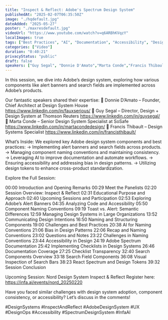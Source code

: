 ```yaml
---
title: "Inspect & Reflect: Adobe's Spectrum Design System"
publishedAt: "2025-02-07T06:35:50Z"
image: "./hqdefault.jpg"
dateAdded: "2025-05-27"
poster: "./maxresdefault.jpg"
videoUrl: "https://www.youtube.com/watch?v=q6ARBhKVqzY"
localImages: true
tags: ["Best Practices", "AI", "Documentation", "Accessibility", "Design Tokens"]
categories: ["Video"]
duration: "0:40:21"
privacyStatus: "public"
draft: false
speakers: ["Guy Segal", "Donnie D'Amato","Marta Conde","Francis Thibault"]
---
```

In this session, we dive into Adobe’s design system, exploring how various components like alert banners and search fields are implemented across Adobe’s products.

Our fantastic speakers shared their expertise:
🌟 Donnie D’Amato – Founder, Chief Architect at Design System House
https://www.linkedin.com/in/fauxserious/
🌟 Guy Segal – Director, Design + Design System at Thomson Reuters
https://www.linkedin.com/in/guysegal/
🌟  Marta Conde – Senior Design System Specialist at SoSafe
https://www.linkedin.com/in/martacondedesign/
🌟  Francis Thibault – Design Systems Specialist
https://www.linkedin.com/in/francisthibault/

What’s Inside:
We explored key Adobe design system components and best practices:
→ Implementing alert banners and search fields across products.
→ Managing component naming conventions and maintaining consistency.
→ Leveraging AI to improve documentation and automate workflows.
→ Ensuring accessibility and addressing bias in design patterns.
→ Utilizing design tokens to enhance cross-product standardization.

Explore the Full Session:

00:00 Introduction and Opening Remarks
00:29 Meet the Panelists
02:20 Session Overview: Inspect & Reflect
02:31 Educational Purpose and Approach
02:40 Upcoming Sessions and Participation
02:53 Exploring Adobe’s Alert Banners
04:35 Analyzing Code and Accessibility
05:50 Component Naming Conventions
09:19 Toast vs. Alert: Semantic Differences
12:59 Managing Design Systems in Large Organizations
13:52 Communicating Design Intentions
16:50 Naming and Structuring Components
19:00 Challenges and Best Practices
20:38 AI for Naming Conventions
21:06 Bias in Design Patterns
22:06 Recap and Naming Conventions
23:02 Questions and Notes
23:22 Challenges in Naming Conventions
23:44 Accessibility in Design
24:19 Adobe Spectrum Documentation
25:42 Implementing Checklists in Design Systems
26:46 Documentation Coverage
27:25 Checklist Transparency
32:40 Search Components Overview
33:18 Search Field Components
36:08 Visual Inspection of Search Bars
38:23 React Spectrum and Design Tokens
39:32 Session Conclusion

Upcoming Session: Nord Design System Inspect & Reflect
Register here: https://infa.ai/events/nord_20250220

Have you faced similar challenges with design system adoption, component consistency, or accessibility? Let’s discuss in the comments!

#DesignSystems #InspectAndReflect #AdobeDesignSystem #UX #DesignOps #Accessibility #SpectrumDesignSystem #InfaAI
